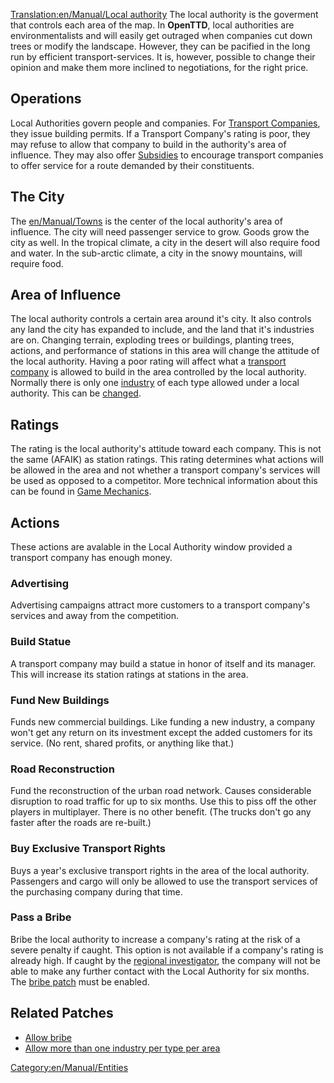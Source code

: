 [[Translation:en/Manual/Local authority]]
The local authority is the goverment that controls each area of the map. In '''OpenTTD''',
local authorities are environmentalists and will easily get outraged when companies cut down trees or modify the landscape. However, they can be pacified in the long run by efficient transport-services. It is, however, possible to change their opinion
and make them more inclined to negotiations, for the right price.


==Operations==
Local Authorities govern people and companies. For [[en/Manual/Transport company|Transport Companies]], they issue building permits. If a Transport Company's rating is poor, they may refuse to allow that company to build in the authority's area of influence. They may also offer [[en/Manual/Subsidy|Subsidies]] to encourage transport companies to offer service for a route demanded by their constituents.

==The City==
The [[en/Manual/Towns]] is the center of the local authority's area of influence.
The city will need passenger service to grow. Goods grow the city as well. In the tropical climate, a city in the desert will also require food and water. In the sub-arctic climate, a city in the snowy mountains, will require food.

==Area of Influence==
The local authority controls a certain area around it's city. It also controls any land the city has expanded to include, and the land that it's industries are on. Changing terrain, exploding trees or buildings, planting trees, actions, and performance of stations in this area will change the attitude of the local authority. Having a poor rating will affect what a [[en/Manual/Transport company|transport company]] is allowed to build in the area controlled by the local authority. Normally there is only one [[en/Manual/Industries|industry]] of each type allowed  under a local authority. This can be [[en/Archive/Manual/Settings/Multiple industries per town|changed]].

==Ratings==
The rating is the local authority's attitude toward each company. This is not the same (AFAIK) as station ratings. This rating determines what actions will be allowed in the area and not whether a transport company's services will be used as opposed to a competitor.
More technical information about this can be found in [[en/Manual/Game Mechanics/Main Page#local-authority-ratings|Game Mechanics]].

==Actions==
These actions are avalable in the Local Authority window provided a transport company has enough money.

===Advertising===
Advertising campaigns attract more customers to a transport company's services and away from the competition.

===Build Statue===
A transport company may build a statue in honor of itself and its manager. This will increase its station ratings at stations in the area.

===Fund New Buildings===
Funds new commercial buildings. Like funding a new industry, a company won't get any return on its investment except the added customers for its service. (No rent, shared profits, or anything like that.)

===Road Reconstruction===
Fund the reconstruction of the urban road network. Causes considerable disruption to road traffic for up to six months. Use this to piss off the other players in multiplayer. There is no other benefit. (The trucks don't go any faster after the roads are re-built.)

===Buy Exclusive Transport Rights===
Buys a year's exclusive transport rights in the area of the local authority. Passengers and cargo will only be allowed to use the transport services of the purchasing company during that time.

===Pass a Bribe===
Bribe the local authority to increase a company's rating at the risk of a severe penalty if caught. This option is not available if a company's rating is already high. If caught by the [[en/Archive/Manual/Regional Investigator|regional investigator]], the company will not be able to make any further contact with the Local Authority for six months. The [[en/Archive/Manual/Settings/Bribe authority|bribe patch]] must be enabled.

==Related Patches==
*[[en/Archive/Manual/Settings/Bribe authority|Allow bribe]]
*[[en/Archive/Manual/Settings/Multiple industries per town|Allow more than one industry per type per area]]

[[Category:en/Manual/Entities]]
